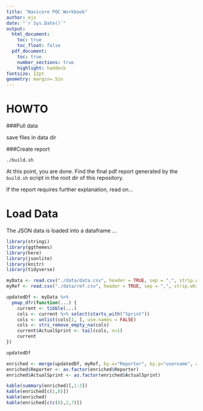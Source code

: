 ```yaml
---
title: "Navicore POC Workbook"
author: ejs
date: "`r Sys.Date()`"
output:
  html_document:
    toc: true
    toc_float: false
  pdf_document:
    toc: true
    number_sections: true
    highlight: haddock
fontsize: 12pt
geometry: margin=.5in
---
```


HOWTO
========

###Pull data

save files in data dir


###Create report

```
./build.sh
```

At this point, you are done.  Find the final pdf report generated by the
`build.sh` script in the root dir of this repository.

If the report requires further explanation, read on...

Load Data
========

The JSON data is loaded into a dataframe ...

```r
library(stringi)
library(ggthemes)
library(here)
library(jsonlite)
library(knitr)
library(tidyverse)

myData <- read.csv("./data/data.csv", header = TRUE, sep = ",", strip.white=TRUE)
myRef <- read.csv("./data/ref.csv", header = TRUE, sep = ",", strip.white=TRUE)

updatedDf <- myData %>%
  pmap_dfr(function(...) {
    current <- tibble(...)
    cols <- current %>% select(starts_with("Sprint"))
    cols <- unlist(cols[1, ], use.names = FALSE)
    cols <- stri_remove_empty_na(cols)
    current$ActualSprint <- tail(cols, n=1)
    current
})

updatedDf

enriched <- merge(updatedDf, myRef, by.x="Reporter", by.y="username", all.x=TRUE)
enriched$Reporter <- as.factor(enriched$Reporter)
enriched$ActualSprint <- as.factor(enriched$ActualSprint)

kable(summary(enriched)[,1:3])
kable(enriched[c(1,8)])
kable(enriched)
kable(enriched[c(c(8),2,7)])


```

